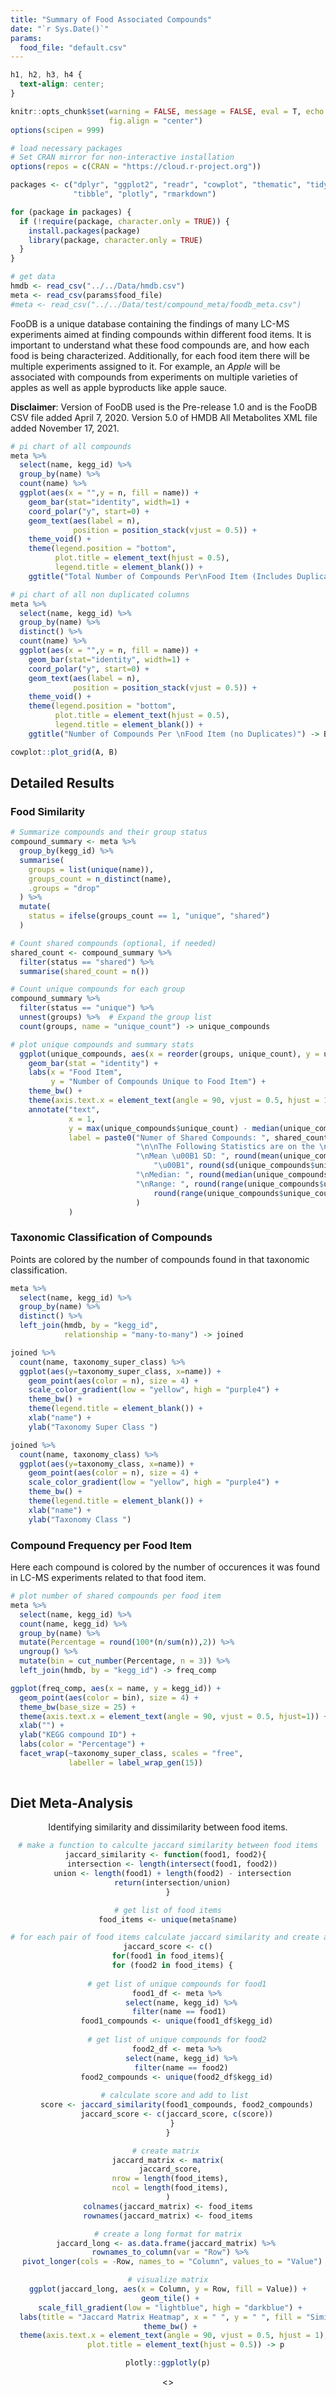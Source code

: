 ```yaml
---
title: "Summary of Food Associated Compounds"
date: "`r Sys.Date()`"
params:
  food_file: "default.csv"
---
```


```css
h1, h2, h3, h4 {
  text-align: center;
}
```

```r
knitr::opts_chunk$set(warning = FALSE, message = FALSE, eval = T, echo = F, 
                      fig.align = "center")
options(scipen = 999)
```

```r
# load necessary packages 
# Set CRAN mirror for non-interactive installation
options(repos = c(CRAN = "https://cloud.r-project.org"))

packages <- c("dplyr", "ggplot2", "readr", "cowplot", "thematic", "tidyr",
              "tibble", "plotly", "rmarkdown")

for (package in packages) {
  if (!require(package, character.only = TRUE)) {
    install.packages(package)
    library(package, character.only = TRUE)
  }
}
```

```r
# get data 
hmdb <- read_csv("../../Data/hmdb.csv")
meta <- read_csv(params$food_file)
#meta <- read_csv("../../Data/test/compound_meta/foodb_meta.csv")
```

FooDB is a unique database containing the findings of many LC-MS experiments aimed at finding compounds within different food items. It is important to understand what these food compounds are, and how each food is being characterized. Additionally, for each food item there will be multiple experiments assigned to it. For example, an *Apple* will be associated with compounds from experiments on multiple varieties of apples as well as apple byproducts like apple sauce.

**Disclaimer**: Version of FooDB used is the Pre-release 1.0 and is the FooDB CSV file added April 7, 2020. Version 5.0 of HMDB All Metabolites XML file added November 17, 2021. 

```r
# pi chart of all compounds 
meta %>% 
  select(name, kegg_id) %>% 
  group_by(name) %>% 
  count(name) %>% 
  ggplot(aes(x = "",y = n, fill = name)) + 
    geom_bar(stat="identity", width=1) +
    coord_polar("y", start=0) +
    geom_text(aes(label = n),
              position = position_stack(vjust = 0.5)) +
    theme_void() +
    theme(legend.position = "bottom", 
          plot.title = element_text(hjust = 0.5), 
          legend.title = element_blank()) +
    ggtitle("Total Number of Compounds Per\nFood Item (Includes Duplicates)") -> A

# pi chart of all non duplicated columns
meta %>% 
  select(name, kegg_id) %>% 
  group_by(name) %>% 
  distinct() %>% 
  count(name) %>% 
  ggplot(aes(x = "",y = n, fill = name)) + 
    geom_bar(stat="identity", width=1) +
    coord_polar("y", start=0) +
    geom_text(aes(label = n),
              position = position_stack(vjust = 0.5)) +
    theme_void() +
    theme(legend.position = "bottom", 
          plot.title = element_text(hjust = 0.5), 
          legend.title = element_blank()) +
    ggtitle("Number of Compounds Per \nFood Item (no Duplicates)") -> B

cowplot::plot_grid(A, B)
```

## Detailed Results {.tabset}

### Food Similarity

```r
# Summarize compounds and their group status
compound_summary <- meta %>%
  group_by(kegg_id) %>%
  summarise(
    groups = list(unique(name)),
    groups_count = n_distinct(name),
    .groups = "drop"
  ) %>%
  mutate(
    status = ifelse(groups_count == 1, "unique", "shared")
  )

# Count shared compounds (optional, if needed)
shared_count <- compound_summary %>%
  filter(status == "shared") %>%
  summarise(shared_count = n())

# Count unique compounds for each group
compound_summary %>%
  filter(status == "unique") %>%
  unnest(groups) %>%  # Expand the group list
  count(groups, name = "unique_count") -> unique_compounds 

# plot unique compounds and summary stats 
  ggplot(unique_compounds, aes(x = reorder(groups, unique_count), y = unique_count)) + 
    geom_bar(stat = "identity") + 
    labs(x = "Food Item", 
         y = "Number of Compounds Unique to Food Item") + 
    theme_bw() + 
    theme(axis.text.x = element_text(angle = 90, vjust = 0.5, hjust = 1)) + 
    annotate("text", 
             x = 1, 
             y = max(unique_compounds$unique_count) - median(unique_compounds$unique_count) , 
             label = paste0("Numer of Shared Compounds: ", shared_count$shared_count,
                            "\n\nThe Following Statistics are on the \nNumber of Unique Compounds",
                            "\nMean \u00B1 SD: ", round(mean(unique_compounds$unique_count), 2), 
                                "\u00B1", round(sd(unique_compounds$unique_count), 2), 
                            "\nMedian: ", round(median(unique_compounds$unique_count), 2), 
                            "\nRange: ", round(range(unique_compounds$unique_count)[1], 2), "-", 
                                round(range(unique_compounds$unique_count)[2], 2)
                            )
             )
```

### Taxonomic Classification of Compounds 

Points are colored by the number of compounds found in that taxonomic classification. 

```r
meta %>% 
  select(name, kegg_id) %>% 
  group_by(name) %>% 
  distinct() %>% 
  left_join(hmdb, by = "kegg_id", 
            relationship = "many-to-many") -> joined

joined %>% 
  count(name, taxonomy_super_class) %>% 
  ggplot(aes(y=taxonomy_super_class, x=name)) +
    geom_point(aes(color = n), size = 4) + 
    scale_color_gradient(low = "yellow", high = "purple4") +
    theme_bw() + 
    theme(legend.title = element_blank()) + 
    xlab("name") + 
    ylab("Taxonomy Super Class ")

joined %>% 
  count(name, taxonomy_class) %>% 
  ggplot(aes(y=taxonomy_class, x=name)) +
    geom_point(aes(color = n), size = 4) + 
    scale_color_gradient(low = "yellow", high = "purple4") +
    theme_bw() + 
    theme(legend.title = element_blank()) + 
    xlab("name") + 
    ylab("Taxonomy Class ")
```

### Compound Frequency per Food Item

Here each compound is colored by the number of occurences it was found in LC-MS experiments related to that food item. 

```r
# plot number of shared compounds per food item
meta %>% 
  select(name, kegg_id) %>% 
  count(name, kegg_id) %>% 
  group_by(name) %>% 
  mutate(Percentage = round(100*(n/sum(n)),2)) %>% 
  ungroup() %>% 
  mutate(bin = cut_number(Percentage, n = 3)) %>% 
  left_join(hmdb, by = "kegg_id") -> freq_comp

ggplot(freq_comp, aes(x = name, y = kegg_id)) + 
  geom_point(aes(color = bin), size = 4) + 
  theme_bw(base_size = 25) + 
  theme(axis.text.x = element_text(angle = 90, vjust = 0.5, hjust=1)) +
  xlab("") + 
  ylab("KEGG compound ID") + 
  labs(color = "Percentage") + 
  facet_wrap(~taxonomy_super_class, scales = "free", 
             labeller = label_wrap_gen(15))
    
```

## Diet Meta-Analysis 

<center>
Identifying similarity and dissimilarity between food items.
```r
# make a function to calculte jaccard similarity between food items
jaccard_similarity <- function(food1, food2){ 
  intersection <- length(intersect(food1, food2))
  union <- length(food1) + length(food2) - intersection
  return(intersection/union)
}

# get list of food items
food_items <- unique(meta$name)

# for each pair of food items calculate jaccard similarity and create a list 
jaccard_score <- c()
for(food1 in food_items){
  for (food2 in food_items) {
    
    # get list of unique compounds for food1
    food1_df <- meta %>%
      select(name, kegg_id) %>%
      filter(name == food1) 
    food1_compounds <- unique(food1_df$kegg_id)
      
    # get list of unique compounds for food2
    food2_df <- meta %>%
      select(name, kegg_id) %>%
      filter(name == food2)
    food2_compounds <- unique(food2_df$kegg_id)
    
    # calculate score and add to list 
    score <- jaccard_similarity(food1_compounds, food2_compounds)
    jaccard_score <- c(jaccard_score, c(score))
  }
}

# create matrix 
jaccard_matrix <- matrix(
  jaccard_score, 
  nrow = length(food_items), 
  ncol = length(food_items), 
)
colnames(jaccard_matrix) <- food_items
rownames(jaccard_matrix) <- food_items

# create a long format for matrix
jaccard_long <- as.data.frame(jaccard_matrix) %>% 
  rownames_to_column(var = "Row") %>% 
  pivot_longer(cols = -Row, names_to = "Column", values_to = "Value")

# visualize matrix
ggplot(jaccard_long, aes(x = Column, y = Row, fill = Value)) +
  geom_tile() + 
  scale_fill_gradient(low = "lightblue", high = "darkblue") + 
  labs(title = "Jaccard Matrix Heatmap", x = " ", y = " ", fill = "Simiarity Score") +
  theme_bw() + 
  theme(axis.text.x = element_text(angle = 90, vjust = 0.5, hjust = 1), 
        plot.title = element_text(hjust = 0.5)) -> p

plotly::ggplotly(p)
```
<\center>